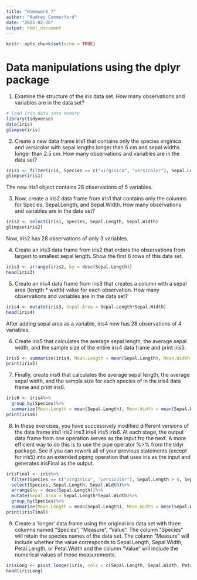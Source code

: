 ```yaml
---
title: "Homework 7"
author: "Audrey Commerford"
date: "2025-02-26"
output: html_document
---
```


```r
knitr::opts_chunk$set(echo = TRUE)
```

# Data manipulations using the dplyr package

1. Examine the structure of the iris data set. How many observations and variables are in the data set?
```r
# load iris data into memory
library(tidyverse)
data(iris)
glimpse(iris)
```

2. Create a new data frame iris1 that contains only the species virginica and versicolor with sepal lengths longer than 6 cm and sepal widths longer than 2.5 cm. How many observations and variables are in the data set?
```r
iris1 <- filter(iris, Species == c("virginica", "versicolor"), Sepal.Length > 6, Sepal.Width > 2.5)
glimpse(iris1)
```

The new iris1 object contains 28 observations of 5 variables. 

3. Now, create a iris2 data frame from iris1 that contains only the columns for Species, Sepal.Length, and Sepal.Width. How many observations and variables are in the data set?

```r
iris2 <- select(iris1, Species, Sepal.Length, Sepal.Width)
glimpse(iris2)
```

Now, iris2 has 28 observations of only 3 variables. 

4. Create an iris3 data frame from iris2 that orders the observations from largest to smallest sepal length. Show the first 6 rows of this data set.
```r
iris3 <- arrange(iris2, by = desc(Sepal.Length))
head(iris3)
```

5. Create an iris4 data frame from iris3 that creates a column with a sepal area (length * width) value for each observation. How many observations and variables are in the data set?
```r
iris4 <- mutate(iris3, Sepal.Area = Sepal.Length*Sepal.Width)
head(iris4)
```

After adding sepal area as a variable, iris4 now has 28 observations of 4 variables. 

6. Create iris5 that calculates the average sepal length, the average sepal width, and the sample size of the entire iris4 data frame and print iris5.
```r
iris5 <- summarize(iris4, Mean.Length = mean(Sepal.Length), Mean.Width = mean(Sepal.Width), Sample.Size = n())
print(iris5)
```

7. Finally, create iris6 that calculates the average sepal length, the average sepal width, and the sample size for each species of in the iris4 data frame and print iris6.
```r
iris6 <- iris4%>%
  group_by(Species)%>%
  summarize(Mean.Length = mean(Sepal.Length), Mean.Width = mean(Sepal.Width), Sample.Size = n())
print(iris6)
```

8. In these exercises, you have successively modified different versions of the data frame iris1 iris2 iris3 iris4 iris5 iris6. At each stage, the output data frame from one operation serves as the input fro the next. A more efficient way to do this is to use the pipe operator %>% from the tidyr package. See if you can rework all of your previous statements (except for iris5) into an extended piping operation that uses iris as the input and generates irisFinal as the output.
```r
irisFinal <- iris%>%
  filter(Species == c("virginica", "versicolor"), Sepal.Length > 6, Sepal.Width > 2.5)%>%
  select(Species, Sepal.Length, Sepal.Width)%>%
  arrange(by = desc(Sepal.Length))%>%
  mutate(Sepal.Area = Sepal.Length*Sepal.Width)%>%
  group_by(Species)%>%
  summarize(Mean.Length = mean(Sepal.Length), Mean.Width = mean(Sepal.Width), Sample.Size = n())
print(irisFinal)
```

9. Create a ‘longer’ data frame using the original iris data set with three columns named “Species”, “Measure”, “Value”. The column “Species” will retain the species names of the data set. The column “Measure” will include whether the value corresponds to Sepal.Length, Sepal.Width, Petal.Length, or Petal.Width and the column “Value” will include the numerical values of those measurements.
```r
irisLong <- pivot_longer(iris, cols = c(Sepal.Length, Sepal.Width, Petal.Length, Petal.Width), names_to = "Measure", values_to = "Value")
head(irisLong)
```
